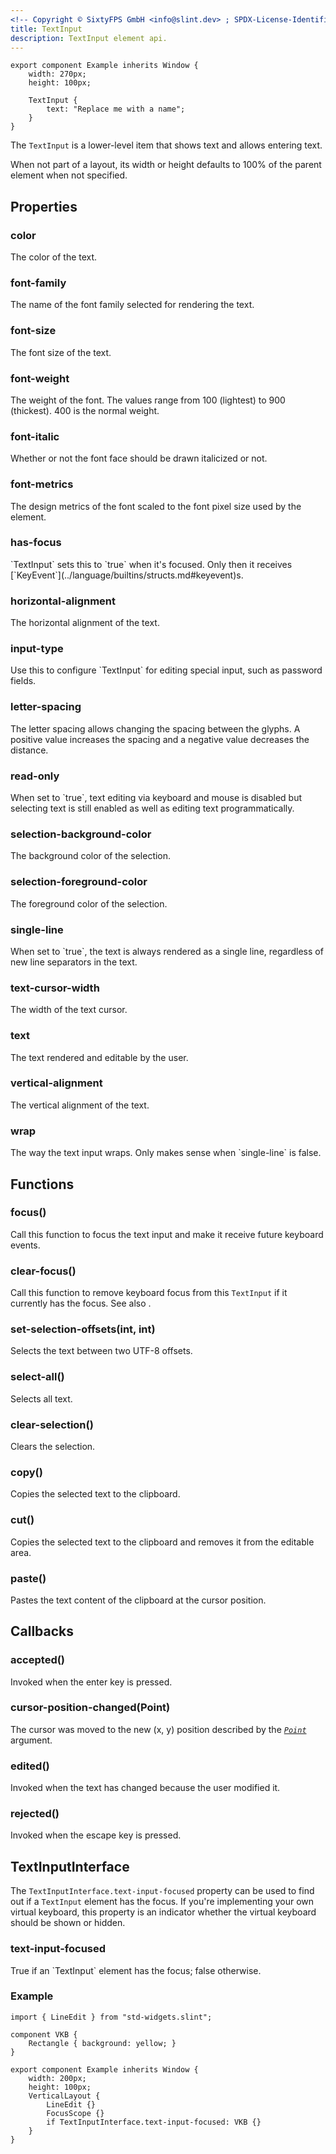 ```yaml
---
<!-- Copyright © SixtyFPS GmbH <info@slint.dev> ; SPDX-License-Identifier: MIT -->
title: TextInput
description: TextInput element api.
---
```


```slint playground
export component Example inherits Window {
    width: 270px;
    height: 100px;

    TextInput {
        text: "Replace me with a name";
    }
}
```

The `TextInput` is a lower-level item that shows text and allows entering text.

When not part of a layout, its width or height defaults to 100% of the parent element when not specified.

## Properties

### color
<SlintProperty propName="color" typeName="brush" defaultValue="depends on the style">
The color of the text.
</SlintProperty>

### font-family
<SlintProperty propName="font-family" typeName="string">
The name of the font family selected for rendering the text.
</SlintProperty>

### font-size
<SlintProperty propName="font-size" typeName="length">
The font size of the text.
</SlintProperty>

### font-weight
<SlintProperty propName="font-weight" typeName="int">
The weight of the font. The values range from 100 (lightest) to 900 (thickest). 400 is the normal weight.
</SlintProperty>

### font-italic
<SlintProperty propName="font-italic" typeName="bool" defaultValue="false">
Whether or not the font face should be drawn italicized or not.
</SlintProperty>

### font-metrics
<SlintProperty propName="font-metrics" typeName="struct" structName="FontMetrics">
The design metrics of the font scaled to the font pixel size used by the element.
</SlintProperty>

### has-focus
<SlintProperty propName="has-focus" typeName="bool" propertyVisibility="out">
`TextInput` sets this to `true` when it's focused. Only then it receives [`KeyEvent`](../language/builtins/structs.md#keyevent)s.
</SlintProperty>

### horizontal-alignment
<SlintProperty propName="horizontal-alignment" typeName="enum" enumName="TextHorizontalAlignment">
The horizontal alignment of the text.
</SlintProperty>

### input-type
<SlintProperty propName="input-type" typeName="enum" enumName="InputType" defaultValue="text">
 Use this to configure `TextInput` for editing special input, such as password fields.
</SlintProperty>

### letter-spacing
<SlintProperty propName="letter-spacing" typeName="length" defaultValue="0">
The letter spacing allows changing the spacing between the glyphs. A positive value increases the spacing and a negative value decreases the distance.
</SlintProperty>

### read-only
<SlintProperty propName="read-only" typeName="bool" defaultValue="false">
When set to `true`, text editing via keyboard and mouse is disabled but selecting text is still enabled as well as editing text programmatically.
</SlintProperty>

### selection-background-color
<SlintProperty propName="selection-background-color" typeName="color">
The background color of the selection.
</SlintProperty>

### selection-foreground-color
<SlintProperty propName="selection-foreground-color" typeName="color">
The foreground color of the selection.
</SlintProperty>

### single-line
<SlintProperty propName="single-line" typeName="bool" defaultValue="true">
When set to `true`, the text is always rendered as a single line, regardless of new line separators in the text.
</SlintProperty>

### text-cursor-width
<SlintProperty propName="text-cursor-width" typeName="length" defaultValue="provided at run-time by the selected widget style">
The width of the text cursor.
</SlintProperty>

### text
<SlintProperty propName="text" typeName="string" defaultValue='""'>
The text rendered and editable by the user.
</SlintProperty>

### vertical-alignment
<SlintProperty propName="vertical-alignment" typeName="enum" enumName="TextVerticalAlignment">
The vertical alignment of the text.
</SlintProperty>

### wrap
<SlintProperty propName="wrap" typeName="enum" enumName="TextWrap" defaultValue="no-wrap">
The way the text input wraps. Only makes sense when `single-line` is false.
</SlintProperty>

## Functions

### focus()
Call this function to focus the text input and make it receive future keyboard events.

### clear-focus()
Call this function to remove keyboard focus from this `TextInput` if it currently has the focus. See also [](../concepts/focus.md).

### set-selection-offsets(int, int)
Selects the text between two UTF-8 offsets.

### select-all()
Selects all text.

### clear-selection()
Clears the selection.

### copy()
Copies the selected text to the clipboard.

### cut()
Copies the selected text to the clipboard and removes it from the editable area.

### paste()
Pastes the text content of the clipboard at the cursor position.

## Callbacks

### accepted()
Invoked when the enter key is pressed.

### cursor-position-changed(Point)
The cursor was moved to the new (x, y) position
described by the [_`Point`_](../language/builtins/structs.md#point) argument.

### edited()
Invoked when the text has changed because the user modified it.

### rejected()
Invoked when the escape key is pressed.

## TextInputInterface

The `TextInputInterface.text-input-focused` property can be used to find out if a `TextInput` element has the focus.
If you're implementing your own virtual keyboard, this property is an indicator whether the virtual keyboard should be shown or hidden.

### text-input-focused
<SlintProperty propName="text-input-focused" typeName="bool"> 
True if an `TextInput` element has the focus; false otherwise.
</SlintProperty>

### Example

```slint
import { LineEdit } from "std-widgets.slint";

component VKB {
    Rectangle { background: yellow; }
}

export component Example inherits Window {
    width: 200px;
    height: 100px;
    VerticalLayout {
        LineEdit {}
        FocusScope {}
        if TextInputInterface.text-input-focused: VKB {}
    }
}
```
